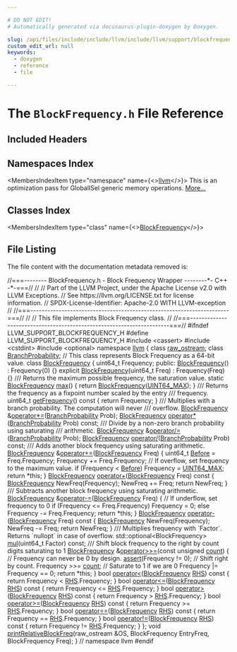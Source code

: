 ```yaml
---

# DO NOT EDIT!
# Automatically generated via docusaurus-plugin-doxygen by Doxygen.

slug: /api/files/include/include/llvm/include/llvm/support/blockfrequency-h
custom_edit_url: null
keywords:
  - doxygen
  - reference
  - file

---
```





# The `BlockFrequency.h` File Reference

<DoxygenPage pluginConfig={pluginConfig}>



## Included Headers

<IncludesList>
<IncludesListItem
  filePath="cassert"
  permalink=""
  isLocal="false" />
<IncludesListItem
  filePath="cstdint"
  permalink=""
  isLocal="false" />
<IncludesListItem
  filePath="optional"
  permalink=""
  isLocal="false" />
</IncludesList>

## Namespaces Index

<MembersIndex>

<MembersIndexItem
  type="namespace"
  name={<><a href="/docs/api/namespaces/llvm">llvm</a></>}>
This is an optimization pass for GlobalISel generic memory operations. <a href="/docs/api/namespaces/llvm/#details">More...</a>
</MembersIndexItem>

</MembersIndex>

## Classes Index

<MembersIndex>

<MembersIndexItem
  type="class"
  name={<><a href="/docs/api/classes/llvm/blockfrequency">BlockFrequency</a></>}>
</MembersIndexItem>

</MembersIndex>


## File Listing

The file content with the documentation metadata removed is:

<ProgramListing>

<Link id="l00001" /><CodeLine lineNumber="1"><Highlight kind="comment">//===-------- BlockFrequency.h - Block Frequency Wrapper --------&#42;- C++ -&#42;-===//</Highlight><Highlight kind="normal"></Highlight></CodeLine>
<Link id="l00002" /><CodeLine lineNumber="2"><Highlight kind="normal"></Highlight><Highlight kind="comment">//</Highlight><Highlight kind="normal"></Highlight></CodeLine>
<Link id="l00003" /><CodeLine lineNumber="3"><Highlight kind="normal"></Highlight><Highlight kind="comment">// Part of the LLVM Project, under the Apache License v2.0 with LLVM Exceptions.</Highlight><Highlight kind="normal"></Highlight></CodeLine>
<Link id="l00004" /><CodeLine lineNumber="4"><Highlight kind="normal"></Highlight><Highlight kind="comment">// See https://llvm.org/LICENSE.txt for license information.</Highlight><Highlight kind="normal"></Highlight></CodeLine>
<Link id="l00005" /><CodeLine lineNumber="5"><Highlight kind="normal"></Highlight><Highlight kind="comment">// SPDX-License-Identifier: Apache-2.0 WITH LLVM-exception</Highlight><Highlight kind="normal"></Highlight></CodeLine>
<Link id="l00006" /><CodeLine lineNumber="6"><Highlight kind="normal"></Highlight><Highlight kind="comment">//</Highlight><Highlight kind="normal"></Highlight></CodeLine>
<Link id="l00007" /><CodeLine lineNumber="7"><Highlight kind="normal"></Highlight><Highlight kind="comment">//===----------------------------------------------------------------------===//</Highlight><Highlight kind="normal"></Highlight></CodeLine>
<Link id="l00008" /><CodeLine lineNumber="8"><Highlight kind="normal"></Highlight><Highlight kind="comment">//</Highlight><Highlight kind="normal"></Highlight></CodeLine>
<Link id="l00009" /><CodeLine lineNumber="9"><Highlight kind="normal"></Highlight><Highlight kind="comment">// This file implements Block Frequency class.</Highlight><Highlight kind="normal"></Highlight></CodeLine>
<Link id="l00010" /><CodeLine lineNumber="10"><Highlight kind="normal"></Highlight><Highlight kind="comment">//</Highlight><Highlight kind="normal"></Highlight></CodeLine>
<Link id="l00011" /><CodeLine lineNumber="11"><Highlight kind="normal"></Highlight><Highlight kind="comment">//===----------------------------------------------------------------------===//</Highlight><Highlight kind="normal"></Highlight></CodeLine>
<Link id="l00012" /><CodeLine lineNumber="12"><Highlight kind="normal"></Highlight></CodeLine>
<Link id="l00013" /><CodeLine lineNumber="13"><Highlight kind="normal"></Highlight><Highlight kind="preprocessor">#ifndef LLVM&#95;SUPPORT&#95;BLOCKFREQUENCY&#95;H</Highlight><Highlight kind="normal"></Highlight></CodeLine>
<Link id="l00014" /><CodeLine lineNumber="14"><Highlight kind="normal"></Highlight><Highlight kind="preprocessor">#define LLVM&#95;SUPPORT&#95;BLOCKFREQUENCY&#95;H</Highlight><Highlight kind="normal"></Highlight></CodeLine>
<Link id="l00015" /><CodeLine lineNumber="15"><Highlight kind="normal"></Highlight></CodeLine>
<Link id="l00016" /><CodeLine lineNumber="16"><Highlight kind="normal"></Highlight><Highlight kind="preprocessor">#include &lt;cassert&gt;</Highlight><Highlight kind="normal"></Highlight></CodeLine>
<Link id="l00017" /><CodeLine lineNumber="17"><Highlight kind="normal"></Highlight><Highlight kind="preprocessor">#include &lt;cstdint&gt;</Highlight><Highlight kind="normal"></Highlight></CodeLine>
<Link id="l00018" /><CodeLine lineNumber="18"><Highlight kind="normal"></Highlight><Highlight kind="preprocessor">#include &lt;optional&gt;</Highlight><Highlight kind="normal"></Highlight></CodeLine>
<Link id="l00019" /><CodeLine lineNumber="19"><Highlight kind="normal"></Highlight></CodeLine>
<Link id="l00020" /><CodeLine lineNumber="20"><Highlight kind="normal"></Highlight><Highlight kind="keyword">namespace </Highlight><Highlight kind="normal"><a href="/docs/api/namespaces/llvm">llvm</a> &#123;</Highlight></CodeLine>
<Link id="l00021" /><CodeLine lineNumber="21"><Highlight kind="normal"></Highlight></CodeLine>
<Link id="l00022" /><CodeLine lineNumber="22"><Highlight kind="normal"></Highlight><Highlight kind="keyword">class </Highlight><Highlight kind="normal"><a href="/docs/api/classes/llvm/raw-ostream">raw&#95;ostream</a>;</Highlight></CodeLine>
<Link id="l00023" /><CodeLine lineNumber="23"><Highlight kind="normal"></Highlight><Highlight kind="keyword">class </Highlight><Highlight kind="normal"><a href="/docs/api/classes/llvm/branchprobability">BranchProbability</a>;</Highlight></CodeLine>
<Link id="l00024" /><CodeLine lineNumber="24"><Highlight kind="normal"></Highlight></CodeLine>
<Link id="l00025" /><CodeLine lineNumber="25"><Highlight kind="normal"></Highlight><Highlight kind="comment">// This class represents Block Frequency as a 64-bit value.</Highlight><Highlight kind="normal"></Highlight></CodeLine>
<Link id="l00026" /><CodeLine lineNumber="26" lineLink="/docs/api/classes/llvm/blockfrequency"><Highlight kind="normal"></Highlight><Highlight kind="keyword">class </Highlight><Highlight kind="normal"><a href="/docs/api/classes/llvm/blockfrequency/#ae7f6692748a6f136c949352de096a4cd">BlockFrequency</a> &#123;</Highlight></CodeLine>
<Link id="l00027" /><CodeLine lineNumber="27"><Highlight kind="normal">  uint64&#95;t Frequency;</Highlight></CodeLine>
<Link id="l00028" /><CodeLine lineNumber="28"><Highlight kind="normal"></Highlight></CodeLine>
<Link id="l00029" /><CodeLine lineNumber="29"><Highlight kind="normal"></Highlight><Highlight kind="keyword">public</Highlight><Highlight kind="normal">:</Highlight></CodeLine>
<Link id="l00030" /><CodeLine lineNumber="30" lineLink="/docs/api/classes/llvm/blockfrequency/#ae7f6692748a6f136c949352de096a4cd"><Highlight kind="normal">  <a href="/docs/api/classes/llvm/blockfrequency/#ae7f6692748a6f136c949352de096a4cd">BlockFrequency</a>() : Frequency(0) &#123;&#125;</Highlight></CodeLine>
<Link id="l00031" /><CodeLine lineNumber="31" lineLink="/docs/api/classes/llvm/blockfrequency/#a47363ce48aa19a8c8777a9c31b53455c"><Highlight kind="normal">  </Highlight><Highlight kind="keyword">explicit</Highlight><Highlight kind="normal"> <a href="/docs/api/classes/llvm/blockfrequency/#a47363ce48aa19a8c8777a9c31b53455c">BlockFrequency</a>(uint64&#95;t Freq) : Frequency(Freq) &#123;&#125;</Highlight></CodeLine>
<Link id="l00032" /><CodeLine lineNumber="32"><Highlight kind="normal"></Highlight><Highlight kind="comment"></Highlight></CodeLine>
<Link id="l00033" /><CodeLine lineNumber="33"><Highlight kind="comment">  /// Returns the maximum possible frequency, the saturation value.</Highlight><Highlight kind="normal"></Highlight></CodeLine>
<Link id="l00034" /><CodeLine lineNumber="34" lineLink="/docs/api/classes/llvm/blockfrequency/#a5bd2a8de4fde83093df0cc2415db2312"><Highlight kind="normal">  </Highlight><Highlight kind="keyword">static</Highlight><Highlight kind="normal"> <a href="/docs/api/classes/llvm/blockfrequency/#ae7f6692748a6f136c949352de096a4cd">BlockFrequency</a> <a href="/docs/api/classes/llvm/blockfrequency/#a5bd2a8de4fde83093df0cc2415db2312">max</a>() &#123; </Highlight><Highlight kind="keywordflow">return</Highlight><Highlight kind="normal"> <a href="/docs/api/classes/llvm/blockfrequency/#ae7f6692748a6f136c949352de096a4cd">BlockFrequency</a>(<a href="/docs/api/files/include/include/llvm-c/datatypes-h/#a30654b4b67d97c42ca3f9b6052dda916">UINT64&#95;MAX</a>); &#125;</Highlight></CodeLine>
<Link id="l00035" /><CodeLine lineNumber="35"><Highlight kind="normal"></Highlight><Highlight kind="comment"></Highlight></CodeLine>
<Link id="l00036" /><CodeLine lineNumber="36"><Highlight kind="comment">  /// Returns the frequency as a fixpoint number scaled by the entry</Highlight></CodeLine>
<Link id="l00037" /><CodeLine lineNumber="37"><Highlight kind="comment">  /// frequency.</Highlight><Highlight kind="normal"></Highlight></CodeLine>
<Link id="l00038" /><CodeLine lineNumber="38" lineLink="/docs/api/classes/llvm/blockfrequency/#a8e9ed6b20c2503f66f1fd0725297aedc"><Highlight kind="normal">  uint64&#95;t <a href="/docs/api/classes/llvm/blockfrequency/#a8e9ed6b20c2503f66f1fd0725297aedc">getFrequency</a>()</Highlight><Highlight kind="keyword"> const </Highlight><Highlight kind="normal">&#123; </Highlight><Highlight kind="keywordflow">return</Highlight><Highlight kind="normal"> Frequency; &#125;</Highlight></CodeLine>
<Link id="l00039" /><CodeLine lineNumber="39"><Highlight kind="normal"></Highlight><Highlight kind="comment"></Highlight></CodeLine>
<Link id="l00040" /><CodeLine lineNumber="40"><Highlight kind="comment">  /// Multiplies with a branch probability. The computation will never</Highlight></CodeLine>
<Link id="l00041" /><CodeLine lineNumber="41"><Highlight kind="comment">  /// overflow.</Highlight><Highlight kind="normal"></Highlight></CodeLine>
<Link id="l00042" /><CodeLine lineNumber="42"><Highlight kind="normal">  <a href="/docs/api/classes/llvm/blockfrequency">BlockFrequency</a> &amp;<a href="/docs/api/classes/llvm/blockfrequency/#af3d21db88053efddb1fab40325f88fe3">operator&#42;=</a>(<a href="/docs/api/classes/llvm/branchprobability">BranchProbability</a> Prob);</Highlight></CodeLine>
<Link id="l00043" /><CodeLine lineNumber="43"><Highlight kind="normal">  <a href="/docs/api/classes/llvm/blockfrequency">BlockFrequency</a> <a href="/docs/api/classes/llvm/blockfrequency/#ab81f3ce1ca68468d20391910b841a78b">operator&#42;</a>(<a href="/docs/api/classes/llvm/branchprobability">BranchProbability</a> Prob) </Highlight><Highlight kind="keyword">const</Highlight><Highlight kind="normal">;</Highlight></CodeLine>
<Link id="l00044" /><CodeLine lineNumber="44"><Highlight kind="normal"></Highlight><Highlight kind="comment"></Highlight></CodeLine>
<Link id="l00045" /><CodeLine lineNumber="45"><Highlight kind="comment">  /// Divide by a non-zero branch probability using saturating</Highlight></CodeLine>
<Link id="l00046" /><CodeLine lineNumber="46"><Highlight kind="comment">  /// arithmetic.</Highlight><Highlight kind="normal"></Highlight></CodeLine>
<Link id="l00047" /><CodeLine lineNumber="47"><Highlight kind="normal">  <a href="/docs/api/classes/llvm/blockfrequency">BlockFrequency</a> &amp;<a href="/docs/api/classes/llvm/blockfrequency/#af724ffc512f3dc4374e71297186cf191">operator/=</a>(<a href="/docs/api/classes/llvm/branchprobability">BranchProbability</a> Prob);</Highlight></CodeLine>
<Link id="l00048" /><CodeLine lineNumber="48"><Highlight kind="normal">  <a href="/docs/api/classes/llvm/blockfrequency">BlockFrequency</a> <a href="/docs/api/classes/llvm/blockfrequency/#a35b52f21370e519580f95513178e682c">operator/</a>(<a href="/docs/api/classes/llvm/branchprobability">BranchProbability</a> Prob) </Highlight><Highlight kind="keyword">const</Highlight><Highlight kind="normal">;</Highlight></CodeLine>
<Link id="l00049" /><CodeLine lineNumber="49"><Highlight kind="normal"></Highlight><Highlight kind="comment"></Highlight></CodeLine>
<Link id="l00050" /><CodeLine lineNumber="50"><Highlight kind="comment">  /// Adds another block frequency using saturating arithmetic.</Highlight><Highlight kind="normal"></Highlight></CodeLine>
<Link id="l00051" /><CodeLine lineNumber="51" lineLink="/docs/api/classes/llvm/blockfrequency/#aa55796fd8534453c4c51b41dc3a7a141"><Highlight kind="normal">  <a href="/docs/api/classes/llvm/blockfrequency/#ae7f6692748a6f136c949352de096a4cd">BlockFrequency</a> &amp;<a href="/docs/api/classes/llvm/blockfrequency/#aa55796fd8534453c4c51b41dc3a7a141">operator+=</a>(<a href="/docs/api/classes/llvm/blockfrequency/#ae7f6692748a6f136c949352de096a4cd">BlockFrequency</a> Freq) &#123;</Highlight></CodeLine>
<Link id="l00052" /><CodeLine lineNumber="52"><Highlight kind="normal">    uint64&#95;t <a href="/docs/api/files/lib/lib/passes/standardinstrumentations-cpp/#a6f1bbcae7288f05872dcfe811d0388baa9060587edeb01a63e3d3edc959678d1e">Before</a> = Freq.Frequency;</Highlight></CodeLine>
<Link id="l00053" /><CodeLine lineNumber="53"><Highlight kind="normal">    Frequency += Freq.Frequency;</Highlight></CodeLine>
<Link id="l00054" /><CodeLine lineNumber="54"><Highlight kind="normal"></Highlight></CodeLine>
<Link id="l00055" /><CodeLine lineNumber="55"><Highlight kind="normal">    </Highlight><Highlight kind="comment">// If overflow, set frequency to the maximum value.</Highlight><Highlight kind="normal"></Highlight></CodeLine>
<Link id="l00056" /><CodeLine lineNumber="56"><Highlight kind="normal">    </Highlight><Highlight kind="keywordflow">if</Highlight><Highlight kind="normal"> (Frequency &lt; <a href="/docs/api/files/lib/lib/passes/standardinstrumentations-cpp/#a6f1bbcae7288f05872dcfe811d0388baa9060587edeb01a63e3d3edc959678d1e">Before</a>)</Highlight></CodeLine>
<Link id="l00057" /><CodeLine lineNumber="57"><Highlight kind="normal">      Frequency = <a href="/docs/api/files/include/include/llvm-c/datatypes-h/#a30654b4b67d97c42ca3f9b6052dda916">UINT64&#95;MAX</a>;</Highlight></CodeLine>
<Link id="l00058" /><CodeLine lineNumber="58"><Highlight kind="normal"></Highlight></CodeLine>
<Link id="l00059" /><CodeLine lineNumber="59"><Highlight kind="normal">    </Highlight><Highlight kind="keywordflow">return</Highlight><Highlight kind="normal"> &#42;</Highlight><Highlight kind="keyword">this</Highlight><Highlight kind="normal">;</Highlight></CodeLine>
<Link id="l00060" /><CodeLine lineNumber="60"><Highlight kind="normal">  &#125;</Highlight></CodeLine>
<Link id="l00061" /><CodeLine lineNumber="61" lineLink="/docs/api/classes/llvm/blockfrequency/#a1d7120f536d08b969face2fe5c2903ec"><Highlight kind="normal">  <a href="/docs/api/classes/llvm/blockfrequency/#ae7f6692748a6f136c949352de096a4cd">BlockFrequency</a> <a href="/docs/api/classes/llvm/blockfrequency/#a1d7120f536d08b969face2fe5c2903ec">operator+</a>(<a href="/docs/api/classes/llvm/blockfrequency/#ae7f6692748a6f136c949352de096a4cd">BlockFrequency</a> Freq)</Highlight><Highlight kind="keyword"> const </Highlight><Highlight kind="normal">&#123;</Highlight></CodeLine>
<Link id="l00062" /><CodeLine lineNumber="62"><Highlight kind="normal">    <a href="/docs/api/classes/llvm/blockfrequency/#ae7f6692748a6f136c949352de096a4cd">BlockFrequency</a> NewFreq(Frequency);</Highlight></CodeLine>
<Link id="l00063" /><CodeLine lineNumber="63"><Highlight kind="normal">    NewFreq += Freq;</Highlight></CodeLine>
<Link id="l00064" /><CodeLine lineNumber="64"><Highlight kind="normal">    </Highlight><Highlight kind="keywordflow">return</Highlight><Highlight kind="normal"> NewFreq;</Highlight></CodeLine>
<Link id="l00065" /><CodeLine lineNumber="65"><Highlight kind="normal">  &#125;</Highlight></CodeLine>
<Link id="l00066" /><CodeLine lineNumber="66"><Highlight kind="normal"></Highlight><Highlight kind="comment"></Highlight></CodeLine>
<Link id="l00067" /><CodeLine lineNumber="67"><Highlight kind="comment">  /// Subtracts another block frequency using saturating arithmetic.</Highlight><Highlight kind="normal"></Highlight></CodeLine>
<Link id="l00068" /><CodeLine lineNumber="68" lineLink="/docs/api/classes/llvm/blockfrequency/#a601aeacb8db7c0f532cf4f1257d5a9f6"><Highlight kind="normal">  <a href="/docs/api/classes/llvm/blockfrequency/#ae7f6692748a6f136c949352de096a4cd">BlockFrequency</a> &amp;<a href="/docs/api/classes/llvm/blockfrequency/#a601aeacb8db7c0f532cf4f1257d5a9f6">operator-=</a>(<a href="/docs/api/classes/llvm/blockfrequency/#ae7f6692748a6f136c949352de096a4cd">BlockFrequency</a> Freq) &#123;</Highlight></CodeLine>
<Link id="l00069" /><CodeLine lineNumber="69"><Highlight kind="normal">    </Highlight><Highlight kind="comment">// If underflow, set frequency to 0</Highlight><Highlight kind="normal"></Highlight></CodeLine>
<Link id="l00070" /><CodeLine lineNumber="70"><Highlight kind="normal">    </Highlight><Highlight kind="keywordflow">if</Highlight><Highlight kind="normal"> (Frequency &lt;= Freq.Frequency)</Highlight></CodeLine>
<Link id="l00071" /><CodeLine lineNumber="71"><Highlight kind="normal">      Frequency = 0;</Highlight></CodeLine>
<Link id="l00072" /><CodeLine lineNumber="72"><Highlight kind="normal">    </Highlight><Highlight kind="keywordflow">else</Highlight><Highlight kind="normal"></Highlight></CodeLine>
<Link id="l00073" /><CodeLine lineNumber="73"><Highlight kind="normal">      Frequency -= Freq.Frequency;</Highlight></CodeLine>
<Link id="l00074" /><CodeLine lineNumber="74"><Highlight kind="normal">    </Highlight><Highlight kind="keywordflow">return</Highlight><Highlight kind="normal"> &#42;</Highlight><Highlight kind="keyword">this</Highlight><Highlight kind="normal">;</Highlight></CodeLine>
<Link id="l00075" /><CodeLine lineNumber="75"><Highlight kind="normal">  &#125;</Highlight></CodeLine>
<Link id="l00076" /><CodeLine lineNumber="76" lineLink="/docs/api/classes/llvm/blockfrequency/#af50b7f1e179829de7498cd63e935df17"><Highlight kind="normal">  <a href="/docs/api/classes/llvm/blockfrequency/#ae7f6692748a6f136c949352de096a4cd">BlockFrequency</a> <a href="/docs/api/classes/llvm/blockfrequency/#af50b7f1e179829de7498cd63e935df17">operator-</a>(<a href="/docs/api/classes/llvm/blockfrequency/#ae7f6692748a6f136c949352de096a4cd">BlockFrequency</a> Freq)</Highlight><Highlight kind="keyword"> const </Highlight><Highlight kind="normal">&#123;</Highlight></CodeLine>
<Link id="l00077" /><CodeLine lineNumber="77"><Highlight kind="normal">    <a href="/docs/api/classes/llvm/blockfrequency/#ae7f6692748a6f136c949352de096a4cd">BlockFrequency</a> NewFreq(Frequency);</Highlight></CodeLine>
<Link id="l00078" /><CodeLine lineNumber="78"><Highlight kind="normal">    NewFreq -= Freq;</Highlight></CodeLine>
<Link id="l00079" /><CodeLine lineNumber="79"><Highlight kind="normal">    </Highlight><Highlight kind="keywordflow">return</Highlight><Highlight kind="normal"> NewFreq;</Highlight></CodeLine>
<Link id="l00080" /><CodeLine lineNumber="80"><Highlight kind="normal">  &#125;</Highlight></CodeLine>
<Link id="l00081" /><CodeLine lineNumber="81"><Highlight kind="normal"></Highlight><Highlight kind="comment"></Highlight></CodeLine>
<Link id="l00082" /><CodeLine lineNumber="82"><Highlight kind="comment">  /// Multiplies frequency with &#96;Factor&#96;. Returns &#96;nullopt&#96; in case of overflow.</Highlight><Highlight kind="normal"></Highlight></CodeLine>
<Link id="l00083" /><CodeLine lineNumber="83"><Highlight kind="normal">  std::optional&lt;BlockFrequency&gt; <a href="/docs/api/classes/llvm/blockfrequency/#a822c8d45c2ef32b52c93ea433f7c4659">mul</a>(uint64&#95;t Factor) </Highlight><Highlight kind="keyword">const</Highlight><Highlight kind="normal">;</Highlight></CodeLine>
<Link id="l00084" /><CodeLine lineNumber="84"><Highlight kind="normal"></Highlight><Highlight kind="comment"></Highlight></CodeLine>
<Link id="l00085" /><CodeLine lineNumber="85"><Highlight kind="comment">  /// Shift block frequency to the right by count digits saturating to 1</Highlight><Highlight kind="normal"></Highlight></CodeLine>
<Link id="l00086" /><CodeLine lineNumber="86" lineLink="/docs/api/classes/llvm/blockfrequency/#acf0b10bfee4d6b4dd8d8a34920149bfa"><Highlight kind="normal">  <a href="/docs/api/classes/llvm/blockfrequency/#ae7f6692748a6f136c949352de096a4cd">BlockFrequency</a> &amp;<a href="/docs/api/classes/llvm/blockfrequency/#acf0b10bfee4d6b4dd8d8a34920149bfa">operator&gt;&gt;=</a>(</Highlight><Highlight kind="keyword">const</Highlight><Highlight kind="normal"> </Highlight><Highlight kind="keywordtype">unsigned</Highlight><Highlight kind="normal"> <a href="/docs/api/namespaces/llvm/#ab1772fd431decccb7926d484ea223db7">count</a>) &#123;</Highlight></CodeLine>
<Link id="l00087" /><CodeLine lineNumber="87"><Highlight kind="normal">    </Highlight><Highlight kind="comment">// Frequency can never be 0 by design.</Highlight><Highlight kind="normal"></Highlight></CodeLine>
<Link id="l00088" /><CodeLine lineNumber="88"><Highlight kind="normal">    <a href="/docs/api/files/lib/lib/target/lib/target/amdgpu/silowercontrolflow-cpp/#a4868c5d81c5ccc98c47aeab6244346a0">assert</a>(Frequency != 0);</Highlight></CodeLine>
<Link id="l00089" /><CodeLine lineNumber="89"><Highlight kind="normal"></Highlight></CodeLine>
<Link id="l00090" /><CodeLine lineNumber="90"><Highlight kind="normal">    </Highlight><Highlight kind="comment">// Shift right by count.</Highlight><Highlight kind="normal"></Highlight></CodeLine>
<Link id="l00091" /><CodeLine lineNumber="91"><Highlight kind="normal">    Frequency &gt;&gt;= <a href="/docs/api/namespaces/llvm/#ab1772fd431decccb7926d484ea223db7">count</a>;</Highlight></CodeLine>
<Link id="l00092" /><CodeLine lineNumber="92"><Highlight kind="normal"></Highlight></CodeLine>
<Link id="l00093" /><CodeLine lineNumber="93"><Highlight kind="normal">    </Highlight><Highlight kind="comment">// Saturate to 1 if we are 0</Highlight><Highlight kind="normal"></Highlight></CodeLine>
<Link id="l00094" /><CodeLine lineNumber="94"><Highlight kind="normal">    Frequency |= Frequency == 0;</Highlight></CodeLine>
<Link id="l00095" /><CodeLine lineNumber="95"><Highlight kind="normal">    </Highlight><Highlight kind="keywordflow">return</Highlight><Highlight kind="normal"> &#42;</Highlight><Highlight kind="keyword">this</Highlight><Highlight kind="normal">;</Highlight></CodeLine>
<Link id="l00096" /><CodeLine lineNumber="96"><Highlight kind="normal">  &#125;</Highlight></CodeLine>
<Link id="l00097" /><CodeLine lineNumber="97"><Highlight kind="normal"></Highlight></CodeLine>
<Link id="l00098" /><CodeLine lineNumber="98" lineLink="/docs/api/classes/llvm/blockfrequency/#a90111bb1a750b506cf8df8e1c362cc01"><Highlight kind="normal">  </Highlight><Highlight kind="keywordtype">bool</Highlight><Highlight kind="normal"> <a href="/docs/api/classes/llvm/blockfrequency/#a90111bb1a750b506cf8df8e1c362cc01">operator&lt;</a>(<a href="/docs/api/classes/llvm/blockfrequency/#ae7f6692748a6f136c949352de096a4cd">BlockFrequency</a> <a href="/docs/api/files/lib/lib/target/lib/target/x86/x86partialreduction-cpp/#a87b8bfbbe9d8f7146d7f20a5fb42efd0">RHS</a>)</Highlight><Highlight kind="keyword"> const </Highlight><Highlight kind="normal">&#123;</Highlight></CodeLine>
<Link id="l00099" /><CodeLine lineNumber="99"><Highlight kind="normal">    </Highlight><Highlight kind="keywordflow">return</Highlight><Highlight kind="normal"> Frequency &lt; <a href="/docs/api/files/lib/lib/target/lib/target/x86/x86partialreduction-cpp/#a87b8bfbbe9d8f7146d7f20a5fb42efd0">RHS</a>.Frequency;</Highlight></CodeLine>
<Link id="l00100" /><CodeLine lineNumber="100"><Highlight kind="normal">  &#125;</Highlight></CodeLine>
<Link id="l00101" /><CodeLine lineNumber="101"><Highlight kind="normal"></Highlight></CodeLine>
<Link id="l00102" /><CodeLine lineNumber="102" lineLink="/docs/api/classes/llvm/blockfrequency/#ac2a47c3a4e4ec42188cb74e9e16556bd"><Highlight kind="normal">  </Highlight><Highlight kind="keywordtype">bool</Highlight><Highlight kind="normal"> <a href="/docs/api/classes/llvm/blockfrequency/#ac2a47c3a4e4ec42188cb74e9e16556bd">operator&lt;=</a>(<a href="/docs/api/classes/llvm/blockfrequency/#ae7f6692748a6f136c949352de096a4cd">BlockFrequency</a> <a href="/docs/api/files/lib/lib/target/lib/target/x86/x86partialreduction-cpp/#a87b8bfbbe9d8f7146d7f20a5fb42efd0">RHS</a>)</Highlight><Highlight kind="keyword"> const </Highlight><Highlight kind="normal">&#123;</Highlight></CodeLine>
<Link id="l00103" /><CodeLine lineNumber="103"><Highlight kind="normal">    </Highlight><Highlight kind="keywordflow">return</Highlight><Highlight kind="normal"> Frequency &lt;= <a href="/docs/api/files/lib/lib/target/lib/target/x86/x86partialreduction-cpp/#a87b8bfbbe9d8f7146d7f20a5fb42efd0">RHS</a>.Frequency;</Highlight></CodeLine>
<Link id="l00104" /><CodeLine lineNumber="104"><Highlight kind="normal">  &#125;</Highlight></CodeLine>
<Link id="l00105" /><CodeLine lineNumber="105"><Highlight kind="normal"></Highlight></CodeLine>
<Link id="l00106" /><CodeLine lineNumber="106" lineLink="/docs/api/classes/llvm/blockfrequency/#ac1687c1d23eee4a938707609e813e6f8"><Highlight kind="normal">  </Highlight><Highlight kind="keywordtype">bool</Highlight><Highlight kind="normal"> <a href="/docs/api/classes/llvm/blockfrequency/#ac1687c1d23eee4a938707609e813e6f8">operator&gt;</a>(<a href="/docs/api/classes/llvm/blockfrequency/#ae7f6692748a6f136c949352de096a4cd">BlockFrequency</a> <a href="/docs/api/files/lib/lib/target/lib/target/x86/x86partialreduction-cpp/#a87b8bfbbe9d8f7146d7f20a5fb42efd0">RHS</a>)</Highlight><Highlight kind="keyword"> const </Highlight><Highlight kind="normal">&#123;</Highlight></CodeLine>
<Link id="l00107" /><CodeLine lineNumber="107"><Highlight kind="normal">    </Highlight><Highlight kind="keywordflow">return</Highlight><Highlight kind="normal"> Frequency &gt; <a href="/docs/api/files/lib/lib/target/lib/target/x86/x86partialreduction-cpp/#a87b8bfbbe9d8f7146d7f20a5fb42efd0">RHS</a>.Frequency;</Highlight></CodeLine>
<Link id="l00108" /><CodeLine lineNumber="108"><Highlight kind="normal">  &#125;</Highlight></CodeLine>
<Link id="l00109" /><CodeLine lineNumber="109"><Highlight kind="normal"></Highlight></CodeLine>
<Link id="l00110" /><CodeLine lineNumber="110" lineLink="/docs/api/classes/llvm/blockfrequency/#a3edade2ca18b2814b137650d8ca16aef"><Highlight kind="normal">  </Highlight><Highlight kind="keywordtype">bool</Highlight><Highlight kind="normal"> <a href="/docs/api/classes/llvm/blockfrequency/#a3edade2ca18b2814b137650d8ca16aef">operator&gt;=</a>(<a href="/docs/api/classes/llvm/blockfrequency/#ae7f6692748a6f136c949352de096a4cd">BlockFrequency</a> <a href="/docs/api/files/lib/lib/target/lib/target/x86/x86partialreduction-cpp/#a87b8bfbbe9d8f7146d7f20a5fb42efd0">RHS</a>)</Highlight><Highlight kind="keyword"> const </Highlight><Highlight kind="normal">&#123;</Highlight></CodeLine>
<Link id="l00111" /><CodeLine lineNumber="111"><Highlight kind="normal">    </Highlight><Highlight kind="keywordflow">return</Highlight><Highlight kind="normal"> Frequency &gt;= <a href="/docs/api/files/lib/lib/target/lib/target/x86/x86partialreduction-cpp/#a87b8bfbbe9d8f7146d7f20a5fb42efd0">RHS</a>.Frequency;</Highlight></CodeLine>
<Link id="l00112" /><CodeLine lineNumber="112"><Highlight kind="normal">  &#125;</Highlight></CodeLine>
<Link id="l00113" /><CodeLine lineNumber="113"><Highlight kind="normal"></Highlight></CodeLine>
<Link id="l00114" /><CodeLine lineNumber="114" lineLink="/docs/api/classes/llvm/blockfrequency/#aa3c7e5115a09bf6bea2dad337f6d3b79"><Highlight kind="normal">  </Highlight><Highlight kind="keywordtype">bool</Highlight><Highlight kind="normal"> <a href="/docs/api/classes/llvm/blockfrequency/#aa3c7e5115a09bf6bea2dad337f6d3b79">operator==</a>(<a href="/docs/api/classes/llvm/blockfrequency/#ae7f6692748a6f136c949352de096a4cd">BlockFrequency</a> <a href="/docs/api/files/lib/lib/target/lib/target/x86/x86partialreduction-cpp/#a87b8bfbbe9d8f7146d7f20a5fb42efd0">RHS</a>)</Highlight><Highlight kind="keyword"> const </Highlight><Highlight kind="normal">&#123;</Highlight></CodeLine>
<Link id="l00115" /><CodeLine lineNumber="115"><Highlight kind="normal">    </Highlight><Highlight kind="keywordflow">return</Highlight><Highlight kind="normal"> Frequency == <a href="/docs/api/files/lib/lib/target/lib/target/x86/x86partialreduction-cpp/#a87b8bfbbe9d8f7146d7f20a5fb42efd0">RHS</a>.Frequency;</Highlight></CodeLine>
<Link id="l00116" /><CodeLine lineNumber="116"><Highlight kind="normal">  &#125;</Highlight></CodeLine>
<Link id="l00117" /><CodeLine lineNumber="117"><Highlight kind="normal"></Highlight></CodeLine>
<Link id="l00118" /><CodeLine lineNumber="118" lineLink="/docs/api/classes/llvm/blockfrequency/#a07bfbb3f9fa8bb2995538f88190628a6"><Highlight kind="normal">  </Highlight><Highlight kind="keywordtype">bool</Highlight><Highlight kind="normal"> <a href="/docs/api/classes/llvm/blockfrequency/#a07bfbb3f9fa8bb2995538f88190628a6">operator!=</a>(<a href="/docs/api/classes/llvm/blockfrequency/#ae7f6692748a6f136c949352de096a4cd">BlockFrequency</a> <a href="/docs/api/files/lib/lib/target/lib/target/x86/x86partialreduction-cpp/#a87b8bfbbe9d8f7146d7f20a5fb42efd0">RHS</a>)</Highlight><Highlight kind="keyword"> const </Highlight><Highlight kind="normal">&#123;</Highlight></CodeLine>
<Link id="l00119" /><CodeLine lineNumber="119"><Highlight kind="normal">    </Highlight><Highlight kind="keywordflow">return</Highlight><Highlight kind="normal"> Frequency != <a href="/docs/api/files/lib/lib/target/lib/target/x86/x86partialreduction-cpp/#a87b8bfbbe9d8f7146d7f20a5fb42efd0">RHS</a>.Frequency;</Highlight></CodeLine>
<Link id="l00120" /><CodeLine lineNumber="120"><Highlight kind="normal">  &#125;</Highlight></CodeLine>
<Link id="l00121" /><CodeLine lineNumber="121"><Highlight kind="normal">&#125;;</Highlight></CodeLine>
<Link id="l00122" /><CodeLine lineNumber="122"><Highlight kind="normal"></Highlight></CodeLine>
<Link id="l00123" /><CodeLine lineNumber="123"><Highlight kind="normal"></Highlight><Highlight kind="keywordtype">void</Highlight><Highlight kind="normal"> <a href="/docs/api/namespaces/llvm/#ac4d074876aec87f462a07b2999827758">printRelativeBlockFreq</a>(raw&#95;ostream &amp;OS, BlockFrequency EntryFreq,</Highlight></CodeLine>
<Link id="l00124" /><CodeLine lineNumber="124"><Highlight kind="normal">                            BlockFrequency Freq);</Highlight></CodeLine>
<Link id="l00125" /><CodeLine lineNumber="125"><Highlight kind="normal"></Highlight></CodeLine>
<Link id="l00126" /><CodeLine lineNumber="126"><Highlight kind="normal">&#125; </Highlight><Highlight kind="comment">// namespace llvm</Highlight><Highlight kind="normal"></Highlight></CodeLine>
<Link id="l00127" /><CodeLine lineNumber="127"><Highlight kind="normal"></Highlight></CodeLine>
<Link id="l00128" /><CodeLine lineNumber="128"><Highlight kind="normal"></Highlight><Highlight kind="preprocessor">#endif</Highlight></CodeLine>

</ProgramListing>


</DoxygenPage>
